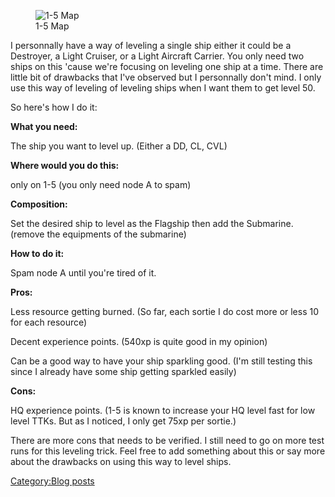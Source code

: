 <p style="margin-bottom:1em;color:rgb(0,0,0);">[[File:1-5_Map.jpg|frame|left|1-5 Map]]</p>


<p style="margin-bottom:1em;color:rgb(0,0,0);">
</p>

<p style="margin-bottom:1em;color:rgb(0,0,0);">I personnally have a way of leveling a single ship either it could be a Destroyer, a Light Cruiser, or a Light Aircraft Carrier. You only need two ships on this 'cause we're focusing on leveling one ship at a time. There are little bit of drawbacks that I've observed but I personnally don't mind. I only use this way of leveling of leveling ships when I want them to get level 50.</p>

<p style="color:rgb(0,0,0);">So here's how I do it:</p>

<p style="color:rgb(0,0,0);">'''What you need:'''</p>

<p style="color:rgb(0,0,0);">The ship you want to level up. (Either a DD, CL, CVL)</p>

<p style="color:rgb(0,0,0);">'''Where would you do this: '''</p>

<p style="color:rgb(0,0,0);">only on 1-5 (you only need node A to spam)</p>

<p style="color:rgb(0,0,0);">'''Composition:'''</p>

<p style="color:rgb(0,0,0);">Set the desired ship to level as the Flagship then add the Submarine. (remove the equipments of the submarine)</p>

<p style="color:rgb(0,0,0);">'''How to do it:'''</p>

<p style="color:rgb(0,0,0);">Spam node A until you're tired of it.</p>

<p style="color:rgb(0,0,0);">
</p>

<p style="color:rgb(0,0,0);">'''Pros:'''</p>

<p style="color:rgb(0,0,0);">Less resource getting burned. (So far, each sortie I do cost more or less 10 for each resource)</p>

<p style="color:rgb(0,0,0);">Decent experience points. (540xp is quite good in my opinion)</p>

<p style="color:rgb(0,0,0);">Can be a good way to have your ship sparkling good. (I'm still testing this since I already have some ship getting sparkled easily)</p>

<p style="color:rgb(0,0,0);">'''Cons:'''</p>

<p style="color:rgb(0,0,0);">HQ experience points. (1-5 is known to increase your HQ level fast for low level TTKs. But as I noticed, I only get 75xp per sortie.)</p>

<p style="color:rgb(0,0,0);">There are more cons that needs to be verified. I still need to go on more test runs for this leveling trick. Feel free to add something about this or say more about the drawbacks on using this way to level ships.</p>
[[Category:Blog posts]]